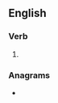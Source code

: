 {{also|Tasered}}
==English==

===Verb===
{{head|en|verb form}}

# {{en-past of|taser}}

===Anagrams===
* {{anagrams|en|a=adeerst|atredes|dearest|derates|e-trades|estrade|readest|reasted|red teas|redates|sad tree|sed rate|sedater|steared}}